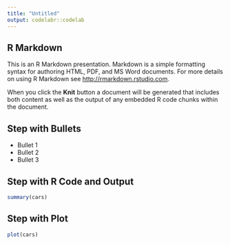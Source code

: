 ```yaml
---
title: "Untitled"
output: codelabr::codelab
---
```


## R Markdown {data-duration=5}

This is an R Markdown presentation. Markdown is a simple formatting syntax for
authoring HTML, PDF, and MS Word documents. For more details on using R Markdown
see <http://rmarkdown.rstudio.com>.

When you click the **Knit** button a document will be generated that includes
both content as well as the output of any embedded R code chunks within the
document.

## Step with Bullets {data-duration=3}

- Bullet 1
- Bullet 2
- Bullet 3

## Step with R Code and Output {data-duration=10}

```r
summary(cars)
```

## Step with Plot {data-duration=7}

```r
plot(cars)
```
